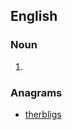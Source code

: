 ==English==

===Noun===
{{head|en|noun plural form}}

# {{plural of|blighter|lang=en}}

===Anagrams===
* [[therbligs#English|therbligs]]
